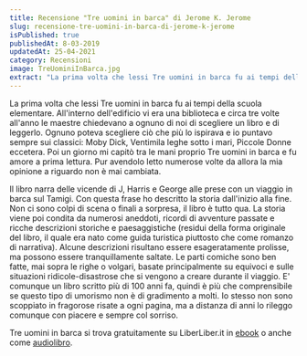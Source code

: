 ```yaml
---
title: Recensione "Tre uomini in barca" di Jerome K. Jerome
slug: recensione-tre-uomini-in-barca-di-jerome-k-jerome
isPublished: true
publishedAt: 8-03-2019
updatedAt: 25-04-2021
category: Recensioni
image: TreUominiInBarca.jpg
extract: "La prima volta che lessi Tre uomini in barca fu ai tempi della scuola elementare. All'interno dell'edificio vi era una biblioteca e circa tre volte all'anno le maestre chiedevano a ognuno di noi di scegliere un libro e di leggerlo. Ognuno poteva scegliere ciò che più lo ispirava e io puntavo sempre sui classici: Moby Dick, Ventimila leghe sotto i mari, Piccole Donne eccetera. Poi un giorno mi capitò tra le mani proprio Tre uomini in barca e fu amore a prima lettura. Pur avendolo letto numerose volte da allora la mia opinione a riguardo non è mai cambiata."
---
```


<Book slug="tre-uomini-in-barca" />

La prima volta che lessi Tre uomini in barca fu ai tempi della scuola elementare. All'interno dell'edificio vi era una biblioteca e circa tre volte all'anno le maestre chiedevano a ognuno di noi di scegliere un libro e di leggerlo. Ognuno poteva scegliere ciò che più lo ispirava e io puntavo sempre sui classici: Moby Dick, Ventimila leghe sotto i mari, Piccole Donne eccetera. Poi un giorno mi capitò tra le mani proprio Tre uomini in barca e fu amore a prima lettura. Pur avendolo letto numerose volte da allora la mia opinione a riguardo non è mai cambiata.

Il libro narra delle vicende di J, Harris e George alle prese con un viaggio in barca sul Tamigi. Con questa frase ho descritto la storia dall'inizio alla fine. Non ci sono colpi di scena o finali a sorpresa, il libro è tutto qua. La storia viene poi condita da numerosi aneddoti, ricordi di avventure passate e ricche descrizioni storiche e paesaggistiche (residui della forma originale del libro, il quale era nato come guida turistica piuttosto che come romanzo di narrativa). Alcune descrizioni risultano essere esageratamente prolisse, ma possono essere tranquillamente saltate. Le parti comiche sono ben fatte, mai sopra le righe o volgari, basate principalmente su equivoci e sulle situazioni ridicole-disastrose che si vengono a creare durante il viaggio. E' comunque un libro scritto più di 100 anni fa, quindi è più che comprensibile se questo tipo di umorismo non è di gradimento a molti. Io stesso non sono scoppiato in fragorose risate a ogni pagina, ma a distanza di anni lo rileggo comunque con piacere e sempre col sorriso.

Tre uomini in barca si trova gratuitamente su LiberLiber.it in [ebook](https://www.liberliber.it/online/autori/autori-j/jerome-k-jerome/tre-uomini-in-una-barca/) o anche come [audiolibro](http://www.liberliber.it/online/autori/autori-j/jerome-k-jerome/tre-uomini-in-una-barca-audiolibro/).